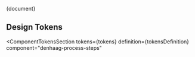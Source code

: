 <!-- @license CC0-1.0 -->


<Meta title="CSS Component/Process Steps/README" />

<Description>{document}</Description>

## Design Tokens

<ComponentTokensSection
  tokens={tokens}
  definition={tokensDefinition}
  component="denhaag-process-steps"
></ComponentTokensSection>
